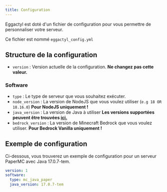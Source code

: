 ```yaml
---
title: Configuration
---
```


Eggactyl est doté d'un fichier de configuration pour vous permettre de personnaliser votre serveur.

Ce fichier est nommé `eggactyl_config.yml`

## Structure de la configuration

- `version` : Version actuelle de la configuration. **Ne changez pas cette valeur.**

### Software

- `type` : Le type de serveur que vous souhaitez exécuter.
- `node_version` : La version de NodeJS que vous voulez utiliser (`e.g 18 OR 18.16.0`) **Pour NodeJS uniquement !**
- `java_version` : La version de Java à utiliser **Les versions supportées peuvent être trouvées [ici.](https://sdkman.io/jdks)**
- `bedrock_version` : La version de Minecraft Bedrock que vous voulez utiliser. **Pour Bedrock Vanilla uniquement !**

## Exemple de configuration

Ci-dessous, vous trouverez un exemple de configuration pour un serveur PaperMC avec Java 17.0.7-tem.

```yaml
version: 1
software:
  type: mc_java_paper
  java_version: 17.0.7-tem
```

